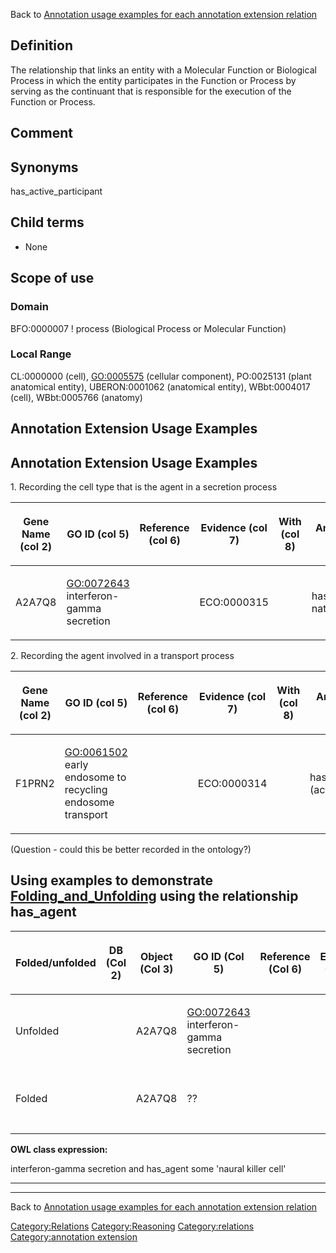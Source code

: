 Back to [http://wiki.geneontology.org/index.php/Annotation_usage_examples_for_each_annotation_extension_relation  Annotation usage examples for each annotation extension relation]

==Definition==

The relationship that links an entity with a Molecular Function or Biological Process in which the entity participates in the Function or Process by serving as the continuant that is responsible for the execution of the Function or Process.

[[Category:Relations]]

[[Category:Reasoning]]

==Comment==

==Synonyms==

has_active_participant

==Child terms==

* None

==Scope of use==

===Domain===

BFO:0000007 ! process (Biological Process or Molecular Function)

===Local Range===

CL:0000000 (cell), GO:0005575 (cellular component), PO:0025131 (plant anatomical entity), UBERON:0001062 (anatomical entity), WBbt:0004017 (cell), WBbt:0005766 (anatomy)

==Annotation Extension Usage Examples==

==Annotation Extension Usage Examples==

1. Recording the cell type that is the agent in a secretion process

{| class="wikitable" border="1"
|-
! Gene Name (col 2)
! GO ID (col 5)
! Reference (col 6)
! Evidence (col 7)
! With (col 8)
! Annotation Extension (col 16)
|-
| A2A7Q8
| GO:0072643 interferon-gamma secretion
|
| ECO:0000315
| 
|has_agent(CL:0000623 natural killer cell)

|}

2. Recording the agent involved in a transport process

{| class="wikitable" border="1"
|-
! Gene Name (col 2)
! GO ID (col 5)
! Reference (col 6)
! Evidence (col 7)
! With (col 8)
! Annotation Extension (col 16)
|-
| F1PRN2
| GO:0061502 early endosome to recycling endosome transport
|
| ECO:0000314
| 
|has_agent(GO:0005884; (actin filament))
|}

(Question - could this be better recorded in the ontology?)

== Using examples to demonstrate [[Folding_and_Unfolding]] using the relationship has_agent ==


{| class="wikitable" border="1"
! Folded/unfolded
!DB (Col 2)
!Object (Col 3)
!GO ID (Col 5)
!Reference (Col 6)
!Extension (Col 16)
!Parent terms for new folded GO term
|-
| Unfolded
|  
| A2A7Q8
| GO:0072643 interferon-gamma secretion
| 
| 
| has_agent(CL:0000623 natural killer cell)
|-
| Folded
|  
| A2A7Q8
| ??
|
|
| is_a GO:0002370 natural killer cell cytokine production
|-
|}


'''OWL class expression:''' 

interferon-gamma secretion and has_agent some 'naural killer cell'

----

----


Back to [http://wiki.geneontology.org/index.php/Annotation_usage_examples_for_each_annotation_extension_relation  Annotation usage examples for each annotation extension relation]

[[Category:relations]]
[[Category:annotation extension]]